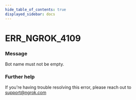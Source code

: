 ```yaml
---
hide_table_of_contents: true
displayed_sidebar: docs
---
```



# ERR_NGROK_4109

### Message

Bot name must not be empty.

<ErrorDetails error="err_ngrok_4109" />

### Further help

If you're having trouble resolving this error, please reach out to [support@ngrok.com](mailto:support@ngrok.com?subject=Help%20with%20ERR_NGROK_4109)

